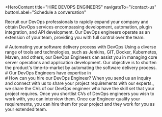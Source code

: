 <HeroContent
  title="HIRE DEVOPS ENGINEERS"
  navigateTo="/contact-us"
  buttonLabel="Schedule a conversation"
>
  Recruit our DevOps professionals to rapidly expand your company and obtain
  DevOps services encompassing development, automation, plugin integration, and
  API development. Our DevOps engineers operate as an extension of your team,
  providing you with full control over the team.
</HeroContent>

<ClientCompaniesComponent />

<div className="w-full flex flex-col items-center justify-center text-center">
  # Automating your software delivery process with DevOps Using a diverse range
  of tools and technologies, such as Jenkins, GIT, Docker, Kubernetes, Maven,
  and others, our DevOps Engineers can assist you in managing core server
  operations and application development. Our objective is to shorten the
  product's time-to-market by automating the software delivery process.
</div>

<div className="w-full text-center">
  # Our DevOps Engineers have expertise in
</div>

<section className="grid grid-cols-2 gap-10 w-full py-16">
  <section className="w-full col-span-1 cursor-pointer">
    <ServiceCard
      service={{
        id: 1,
        image: "/servicesPage/DeploymentAutomation.svg",
        title: "End-to-End Deployment Automation",
        description:
          "Our Deployment automation services enable you to deploy your software to testing and production environments with the click of a button.",
        urlPath: "",
      }}
    />
  </section>
  <section className="w-full col-span-1 cursor-pointer">
    <ServiceCard
      service={{
        id: 2,
        image: "/servicesPage/ContinuosIntegration.svg",
        title: "Continuous Integration and Configuration Management",
        description:
          "Our team can effortlessly deploy DevOps services and solutions by adopting a continuous integration and continuous deployment methodology. The goal is to securely author, evaluate, and distribute high-quality code leveraging a variety of tools such as Jenkins, Bluemix, and others.",
        urlPath: "",
      }}
    />
  </section>
  <section className="w-full col-span-1 cursor-pointer">
    <ServiceCard
      service={{
        id: 3,
        image: "/servicesPage/TestingAndMonitoring.svg",
        title: "Testing and monitoring",
        description:
          "Our group of DevOps specialists can assist you in setting up clusters and servers to enhance security. Our skilled team is experienced in monitoring logs and applying software updates. We possess extensive expertise in DevOps tools such as AppDynamics, Splunk, New Relic, and others.",
        urlPath: "",
      }}
    />
  </section>
  <section className="w-full col-span-1 cursor-pointer">
    <ServiceCard
      service={{
        id: 4,
        image: "/servicesPage/DevopsConsulting.svg",
        title: "DevOps Consulting Services",
        description:
          "Our team determines the most suitable DevOps approach and toolset to address your business requirements. We also optimize your existing IT infrastructure and resource utilization to help you achieve your objectives more quickly, with fewer mistakes and reduced investment.",
        urlPath: "",
      }}
    />
  </section>
  <section className="w-full col-span-1 cursor-pointer">
    <ServiceCard
      service={{
        id: 5,
        image: "/servicesPage/ManagedCloudServices.svg",
        title: "Managed cloud Services",
        description:
          "Our DevOps professionals can connect your existing infrastructure with cloud services to lower costs and enhance the scalability of your IT environment. We collaborate with various cloud platforms such as AWS, Google Cloud, and Microsoft Azure to provide these services.",
        urlPath: "",
      }}
    />
  </section>
  <section className="w-full col-span-1 cursor-pointer">
    <ServiceCard
      service={{
        id: 6,
        image: "/servicesPage/InfrastructureAutomation.svg",
        title: "Infrastructure Automation",
        description:
          "Our technology specialists can assist organizations in creating and automating powerful infrastructure to address the expanding and rapidly evolving business requirements. Through DevOps infrastructure automation, companies can enhance cross-team collaboration, improve efficiency, accelerate their IT operations, and monitor performance using various tools.",
        urlPath: "",
      }}
    />
  </section>
</section>

<div className="w-full flex flex-col items-center justify-center text-center">
  # How can you hire our DevOps Engineer? When you send us an inquiry and
  connect with us to share your project requirements with our experts., we share
  the CVs of our DevOps engineer who have the skill set that your project
  requires. Once you shortlist CVs of DevOps engineers you wish to work with,
  you can interview them. Once our Engineer qualify your requirements, you can
  hire them for your project and they work for you as your extended team.
</div>
